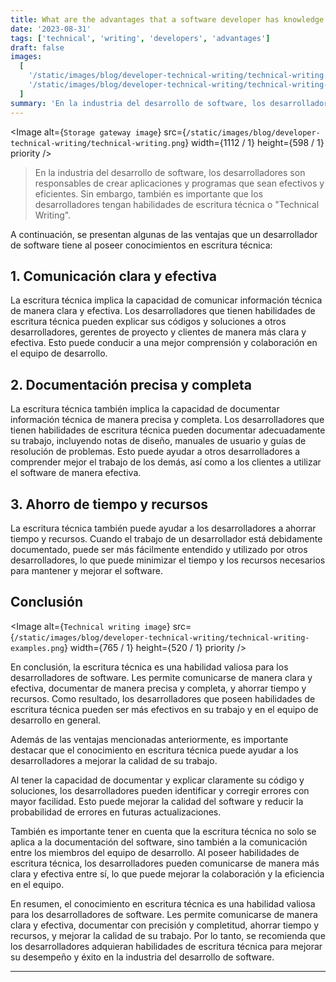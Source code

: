 ```yaml
---
title: What are the advantages that a software developer has knowledge in Technical Writing?
date: '2023-08-31'
tags: ['technical', 'writing', 'developers', 'advantages']
draft: false
images:
  [
    '/static/images/blog/developer-technical-writing/technical-writing.png',
    '/static/images/blog/developer-technical-writing/technical-writing-examples.png',
  ]
summary: 'En la industria del desarrollo de software, los desarrolladores son responsables de crear aplicaciones y programas que sean efectivos y eficientes...'
---
```


<Image
  alt={`Storage gateway image`}
  src={`/static/images/blog/developer-technical-writing/technical-writing.png`}
  width={1112 / 1}
  height={598 / 1}
  priority
/>

>En la industria del desarrollo de software, los desarrolladores son responsables de crear aplicaciones y programas que sean efectivos y eficientes. Sin embargo, también es importante que los desarrolladores tengan habilidades de escritura técnica o "Technical Writing".

A continuación, se presentan algunas de las ventajas que un desarrollador de software tiene al poseer conocimientos en escritura técnica:

## 1. Comunicación clara y efectiva

La escritura técnica implica la capacidad de comunicar información técnica de manera clara y efectiva. Los desarrolladores que tienen habilidades de escritura técnica pueden explicar sus códigos y soluciones a otros desarrolladores, gerentes de proyecto y clientes de manera más clara y efectiva. Esto puede conducir a una mejor comprensión y colaboración en el equipo de desarrollo.

## 2. Documentación precisa y completa

La escritura técnica también implica la capacidad de documentar información técnica de manera precisa y completa. Los desarrolladores que tienen habilidades de escritura técnica pueden documentar adecuadamente su trabajo, incluyendo notas de diseño, manuales de usuario y guías de resolución de problemas. Esto puede ayudar a otros desarrolladores a comprender mejor el trabajo de los demás, así como a los clientes a utilizar el software de manera efectiva.

## 3. Ahorro de tiempo y recursos

La escritura técnica también puede ayudar a los desarrolladores a ahorrar tiempo y recursos. Cuando el trabajo de un desarrollador está debidamente documentado, puede ser más fácilmente entendido y utilizado por otros desarrolladores, lo que puede minimizar el tiempo y los recursos necesarios para mantener y mejorar el software.

## Conclusión

<Image
  alt={`Technical writing image`}
  src={`/static/images/blog/developer-technical-writing/technical-writing-examples.png`}
  width={765 / 1}
  height={520 / 1}
  priority
/>

En conclusión, la escritura técnica es una habilidad valiosa para los desarrolladores de software. Les permite comunicarse de manera clara y efectiva, documentar de manera precisa y completa, y ahorrar tiempo y recursos. Como resultado, los desarrolladores que poseen habilidades de escritura técnica pueden ser más efectivos en su trabajo y en el equipo de desarrollo en general.

Además de las ventajas mencionadas anteriormente, es importante destacar que el conocimiento en escritura técnica puede ayudar a los desarrolladores a mejorar la calidad de su trabajo.

Al tener la capacidad de documentar y explicar claramente su código y soluciones, los desarrolladores pueden identificar y corregir errores con mayor facilidad. Esto puede mejorar la calidad del software y reducir la probabilidad de errores en futuras actualizaciones.

También es importante tener en cuenta que la escritura técnica no solo se aplica a la documentación del software, sino también a la comunicación entre los miembros del equipo de desarrollo. Al poseer habilidades de escritura técnica, los desarrolladores pueden comunicarse de manera más clara y efectiva entre sí, lo que puede mejorar la colaboración y la eficiencia en el equipo.

En resumen, el conocimiento en escritura técnica es una habilidad valiosa para los desarrolladores de software. Les permite comunicarse de manera clara y efectiva, documentar con precisión y completitud, ahorrar tiempo y recursos, y mejorar la calidad de su trabajo. Por lo tanto, se recomienda que los desarrolladores adquieran habilidades de escritura técnica para mejorar su desempeño y éxito en la industria del desarrollo de software.

---
